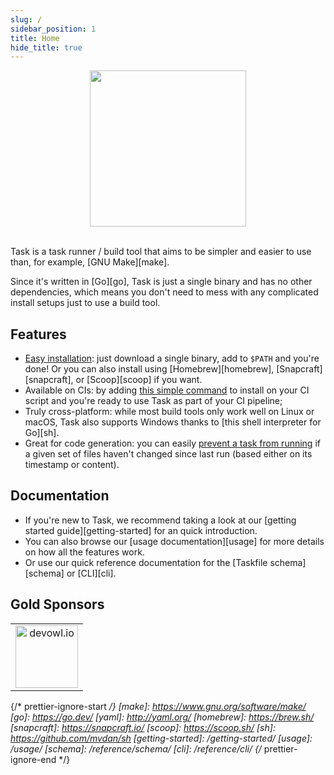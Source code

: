 ```yaml
---
slug: /
sidebar_position: 1
title: Home
hide_title: true
---
```


<div align="center">
  <img id="logo" src="/img/logo.svg" height="250px" width="250px" />
</div>
<br />

Task is a task runner / build tool that aims to be simpler and easier to use
than, for example, [GNU Make][make].

Since it's written in [Go][go], Task is just a single binary and has no other
dependencies, which means you don't need to mess with any complicated install
setups just to use a build tool.

## Features

- [Easy installation](/installation): just download a single binary, add to
  `$PATH` and you're done! Or you can also install using [Homebrew][homebrew],
  [Snapcraft][snapcraft], or [Scoop][scoop] if you want.
- Available on CIs: by adding
  [this simple command](/installation#install-script) to install on your CI
  script and you're ready to use Task as part of your CI pipeline;
- Truly cross-platform: while most build tools only work well on Linux or macOS,
  Task also supports Windows thanks to [this shell interpreter for Go][sh].
- Great for code generation: you can easily
  [prevent a task from running](/usage#prevent-unnecessary-work) if a given set
  of files haven't changed since last run (based either on its timestamp or
  content).

## Documentation

- If you're new to Task, we recommend taking a look at our [getting started
  guide][getting-started] for an quick introduction.
- You can also browse our [usage documentation][usage] for more details on how
  all the features work.
- Or use our quick reference documentation for the [Taskfile schema][schema] or
  [CLI][cli].

## Gold Sponsors

<table class="gold-sponsors">
  <tr>
    <td align="center" valign="middle">
      <a target="_blank" href="https://devowl.io">
        <img src="/img/devowl.io.svg" height="100px" title="devowl.io" />
      </a>
    </td>
  </tr>
</table>

{/* prettier-ignore-start */}
[make]: https://www.gnu.org/software/make/
[go]: https://go.dev/
[yaml]: http://yaml.org/
[homebrew]: https://brew.sh/
[snapcraft]: https://snapcraft.io/
[scoop]: https://scoop.sh/
[sh]: https://github.com/mvdan/sh
[getting-started]: /getting-started/
[usage]: /usage/
[schema]: /reference/schema/
[cli]: /reference/cli/
{/* prettier-ignore-end */}
